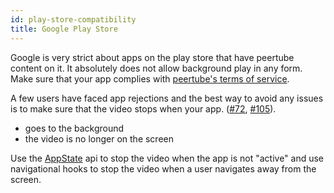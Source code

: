 ```yaml
---
id: play-store-compatibility
title: Google Play Store
---
```


Google is very strict about apps on the play store that have peertube content on it. It absolutely does not allow background play in any form. Make sure that your app complies with [peertube's terms of service](https://developers.google.com/peertube/terms/api-services-terms-of-service).

A few users have faced app rejections and the best way to avoid any issues is to make sure that the video stops when your app. ([#72](https://github.com/LonelyCpp/react-native-youtube-iframe/issues/72), [#105](https://github.com/freeboub/react-native-peertube-iframe/issues/105)).

- goes to the background
- the video is no longer on the screen

Use the [AppState](https://reactnative.dev/docs/appstate) api to stop the video when the app is not "active" and use navigational hooks to stop the video when a user navigates away from the screen.

